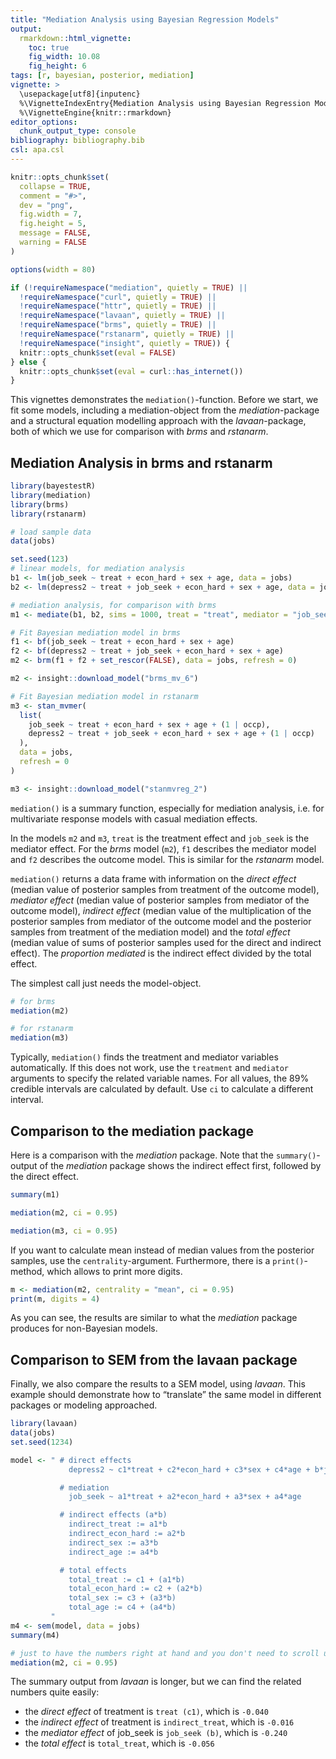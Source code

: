 ```yaml
---
title: "Mediation Analysis using Bayesian Regression Models"
output: 
  rmarkdown::html_vignette:
    toc: true
    fig_width: 10.08
    fig_height: 6
tags: [r, bayesian, posterior, mediation]
vignette: >
  \usepackage[utf8]{inputenc}
  %\VignetteIndexEntry{Mediation Analysis using Bayesian Regression Models}
  %\VignetteEngine{knitr::rmarkdown}
editor_options: 
  chunk_output_type: console
bibliography: bibliography.bib
csl: apa.csl
---
```


```r
knitr::opts_chunk$set(
  collapse = TRUE,
  comment = "#>",
  dev = "png",
  fig.width = 7,
  fig.height = 5,
  message = FALSE,
  warning = FALSE
)

options(width = 80)

if (!requireNamespace("mediation", quietly = TRUE) ||
  !requireNamespace("curl", quietly = TRUE) ||
  !requireNamespace("httr", quietly = TRUE) ||
  !requireNamespace("lavaan", quietly = TRUE) ||
  !requireNamespace("brms", quietly = TRUE) ||
  !requireNamespace("rstanarm", quietly = TRUE) ||
  !requireNamespace("insight", quietly = TRUE)) {
  knitr::opts_chunk$set(eval = FALSE)
} else {
  knitr::opts_chunk$set(eval = curl::has_internet())
}
```

This vignettes demonstrates the `mediation()`-function. Before we start, we fit
some models, including a mediation-object from the _mediation_-package and a
structural equation modelling approach with the _lavaan_-package, both of which
we use for comparison with _brms_ and _rstanarm_.

## Mediation Analysis in brms and rstanarm

```r
library(bayestestR)
library(mediation)
library(brms)
library(rstanarm)

# load sample data
data(jobs)

set.seed(123)
# linear models, for mediation analysis
b1 <- lm(job_seek ~ treat + econ_hard + sex + age, data = jobs)
b2 <- lm(depress2 ~ treat + job_seek + econ_hard + sex + age, data = jobs)

# mediation analysis, for comparison with brms
m1 <- mediate(b1, b2, sims = 1000, treat = "treat", mediator = "job_seek")
```
```r
# Fit Bayesian mediation model in brms
f1 <- bf(job_seek ~ treat + econ_hard + sex + age)
f2 <- bf(depress2 ~ treat + job_seek + econ_hard + sex + age)
m2 <- brm(f1 + f2 + set_rescor(FALSE), data = jobs, refresh = 0)
```
```r
m2 <- insight::download_model("brms_mv_6")
```

```r
# Fit Bayesian mediation model in rstanarm
m3 <- stan_mvmer(
  list(
    job_seek ~ treat + econ_hard + sex + age + (1 | occp),
    depress2 ~ treat + job_seek + econ_hard + sex + age + (1 | occp)
  ),
  data = jobs,
  refresh = 0
)
```

```r
m3 <- insight::download_model("stanmvreg_2")
```

`mediation()` is a summary function, especially for mediation analysis, i.e. for
multivariate response models with casual mediation effects.

In the models `m2` and `m3`, `treat` is the treatment effect and `job_seek` is
the mediator effect. For the *brms* model (`m2`), `f1` describes the mediator
model and `f2` describes the outcome model. This is similar for the *rstanarm*
model.

`mediation()` returns a data frame with information on the _direct effect_
(median value of posterior samples from treatment of the outcome model),
_mediator effect_ (median value of posterior samples from mediator of the
outcome model), _indirect effect_ (median value of the multiplication of the
posterior samples from mediator of the outcome model and the posterior samples
from treatment of the mediation model) and the _total effect_ (median value of
sums of posterior samples used for the direct and indirect effect). The
_proportion mediated_ is the indirect effect divided by the total effect.

The simplest call just needs the model-object.

```r
# for brms
mediation(m2)

# for rstanarm
mediation(m3)
```

Typically, `mediation()` finds the treatment and mediator variables
automatically. If this does not work, use the `treatment` and `mediator`
arguments to specify the related variable names. For all values, the 89%
credible intervals are calculated by default. Use `ci` to calculate a different
interval.

## Comparison to the mediation package

Here is a comparison with the _mediation_ package. Note that the
`summary()`-output of the _mediation_ package shows the indirect effect first,
followed by the direct effect.

```r
summary(m1)

mediation(m2, ci = 0.95)

mediation(m3, ci = 0.95)
```

If you want to calculate mean instead of median values from the posterior
samples, use the `centrality`-argument. Furthermore, there is a
`print()`-method, which allows to print more digits.

```r
m <- mediation(m2, centrality = "mean", ci = 0.95)
print(m, digits = 4)
```

As you can see, the results are similar to what the _mediation_ package produces
for non-Bayesian models.

## Comparison to SEM from the lavaan package

Finally, we also compare the results to a SEM model, using *lavaan*. This
example should demonstrate how to "translate" the same model in different
packages or modeling approached.

```r
library(lavaan)
data(jobs)
set.seed(1234)

model <- " # direct effects
             depress2 ~ c1*treat + c2*econ_hard + c3*sex + c4*age + b*job_seek

           # mediation
             job_seek ~ a1*treat + a2*econ_hard + a3*sex + a4*age

           # indirect effects (a*b)
             indirect_treat := a1*b
             indirect_econ_hard := a2*b
             indirect_sex := a3*b
             indirect_age := a4*b

           # total effects
             total_treat := c1 + (a1*b)
             total_econ_hard := c2 + (a2*b)
             total_sex := c3 + (a3*b)
             total_age := c4 + (a4*b)
         "
m4 <- sem(model, data = jobs)
summary(m4)

# just to have the numbers right at hand and you don't need to scroll up
mediation(m2, ci = 0.95)
```

The summary output from *lavaan* is longer, but we can find the related numbers
quite easily:

- the _direct effect_ of treatment is `treat (c1)`, which is `-0.040`
- the _indirect effect_ of treatment is `indirect_treat`, which is `-0.016`
- the _mediator effect_ of job_seek is `job_seek (b)`, which is `-0.240`
- the _total effect_ is `total_treat`, which is `-0.056`
